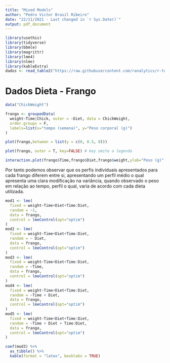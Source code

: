 ```yaml
---
title: "Mixed Models"
author: "Pedro Victor Brasil Ribeiro"
date: "22/11/2021 - Last changed in `r Sys.Date()`"
output: pdf_document
---
```


```r
library(usethis)
library(tidyverse)
library(bbmle)
library(magrittr)
library(lme4)
library(nlme)
library(kableExtra)
dados <- read_table2("https://raw.githubusercontent.com/ranalytics/r-tutorials/master/Edition_2015/Data/RIKZ.txt")
```

# Dados Dieta - Frango

```r
data("ChickWeight")

frango <- groupedData(
  weight~Time|Chick, outer = ~Diet, data = ChickWeight,
  order.groups = F,
  labels=list(x="tempo (semana)", y="Peso corporal (g)")
)

plot(frango,between = list(y = c(0, 0.5, 0)))

plot(frango, outer = T, key=FALSE) # key omite a legenda

interaction.plot(frango$Time,frango$Diet,frango$weight,ylab="Peso (g)", xlab="Tempo (semana)")
```

Por tanto podemos observar que os perfis individuais apresentados para cada frango diferem entre si, apresentando um perfil médio o qual apresenta uma clara modificação na variância, quando observado o peso em relação ao tempo, perfil o qual, varia de acordo com cada dieta utilizada.


```r
mod1 <- lme(
  fixed = weight~Time+Diet+Time:Diet,
  random = ~1,
  data = frango,
  control = lmeControl(opt="optim")
)
mod2 <- lme(
  fixed = weight~Time+Diet+Time:Diet,
  random = ~ Diet,
  data = frango,
  control = lmeControl(opt="optim")
)
mod3 <- lme(
  fixed = weight~Time+Diet+Time:Diet,
  random = ~Time,
  data = frango,
  control = lmeControl(opt="optim")
)
mod4 <- lme(
  fixed = weight~Time+Diet+Time:Diet,
  random = ~Time + Diet,
  data = frango,
  control = lmeControl(opt="optim")
)
mod5 <- lme(
  fixed = weight~Time+Diet+Time:Diet,
  random = ~Time + Diet + Time:Diet,
  data = frango,
  control = lmeControl(opt="optim")
)
```

```r
coef(mod3) %>%
  as_tibble() %>%
  kable(format = "latex", booktabs = TRUE)
```

